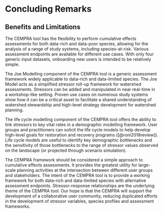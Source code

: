 # Concluding Remarks {#concluding-remarks}

## Benefits and Limitations {#11_conclusions-benefits-and-limitations}

The CEMPRA tool has the flexibility to perform cumulative effects assessments for both data-rich and data-poor species, allowing for the analysis of a range of study systems, including species-at-risk. Various assessment endpoints are available for different use cases. With only four generic input datasets, onboarding new users is intended to be relatively simple.

The Joe Modelling component of the CEMPRA tool is a generic assessment framework widely applicable to data-rich and data-limited species. The Joe Model acts as a simplified stressor roll-up framework for watershed assessments. Stressors can be added and manipulated in near real-time in a workshop-like setting. Proven use cases on numerous study systems show how it can be a critical asset to facilitate a shared understanding of watershed stewardship and high-level strategy development for watershed planning.

The life cycle modelling component of the CEMPRA tool offers the ability to link stressors to key vital rates in a demographic modelling framework. User groups and practitioners can solicit the life cycle models to help develop high-level goals for restoration and recovery programs ([@roni2018review]). Life cycle models are useful to identify key demographic bottlenecks and the sensitivity of those bottlenecks to the range of stressor values observed on the landscape (or projected through scenario simulation).

The CEMPRA framework should be considered a simple approach to cumulative effects assessments. It provides the greatest utility for large-scale planning activities at the intersection between different user groups and stakeholders. The intent of the CEMPRA tool is to provide a working framework for both data-rich and data-limited species with alternative assessment endpoints. Stressor-response relationships are the underlying theme of the CEMPRA tool. Our hope is that the CEMPRA will support the development of a collaborative user community, reducing duplicated efforts in the development of stressor variables, species profiles and assessment frameworks.
